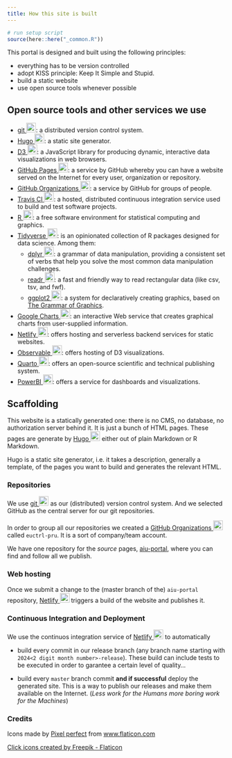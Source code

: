 ```yaml
---
title: How this site is built
---
```

```r
# run setup script
source(here::here("_common.R"))
```


This portal is designed and built using the following principles:

* everything has to be version controlled
* adopt KISS principle: Keep It Simple and Stupid.
* build a static website
* use open source tools whenever possible

## Open source tools and other services we use

* [git ![git](/images/git-logo.png){width="22" height="22"}][git]:
	a distributed version control system.
* [Hugo ![Hugo](/images/hugo-logo.png){width="22" height="22"}][hugo]:
	a static site generator.
* [D3 ![D3](/images/d3-logo.png){width="22" height="22"}](https://d3js.org/):
	a JavaScript library for producing dynamic, interactive data visualizations in web browsers.
* [GitHub Pages ![GitHub Pages](/images/Octocat.png){width="22" height="22"}](https://pages.github.com/):
	a service by GitHub whereby you can have a website served on the Internet for every user, organization or repository.
* [GitHub Organizations ![GitHub Organizations](/images/Octocat.png){width="22" height="22"}][ghorg]:
  a service by GitHub for groups of people.
* [Travis CI ![Travis CI](/images/travisci-logo.png){width="22" height="22"}](https://travis-ci.org/):
	a hosted, distributed continuous integration service used to build and test software projects.
* [R ![R Project for Statistical Computing](/images/R-logo.png){width="22" height="22"}](https://www.r-project.org/):
	a free software environment for statistical computing and graphics.
* [Tidyverse ![Tidyverse](/images/tidyverse-logo.png){width="22" height="22"}](https://www.tidyverse.org/):
	is an opinionated collection of R packages designed for data science.
	Among them:
    * [dplyr ![dplyr](/images/dplyr-logo.png){width="22" height="22"}](https://dplyr.tidyverse.org/):
	  	 a grammar of data manipulation, providing a consistent set of verbs that help you solve
		   the most common data manipulation challenges.
    * [readr ![readr](/images/readr-logo.png){width="22" height="22"}](https://readr.tidyverse.org/):
		   a fast and friendly way to read rectangular data (like csv, tsv, and fwf).
    * [ggplot2 ![ggplot2](/images/ggplot2-logo.png){width="22" height="22"}](https://ggplot2.tidyverse.org/):
		   a system for declaratively creating graphics, based on [The Grammar of Graphics](http://amzn.to/2ef1eWp).
* [Google Charts ![Google Charts](/images/google-developers-charts-logo.png){width="22" height="22"}](https://developers.google.com/chart/):
	an interactive Web service that creates graphical charts from user-supplied information.
* [Netlify ![Netlify](/images/netlify-logo.png){width="22" height="22"}](https://netlify.com/):
	offers hosting and serverless backend services for static websites.
* [Observable ![Observable](/images/observable-logo.webp){width="22" height="22"}](https://observablehq.com/):
	offers hosting of D3 visualizations.
* [Quarto ![Quarto](/images/quarto-logo.svg){width="22" height="22"}](https://quarto.org/):
	offers an open-source scientific and technical publishing system.
* [PowerBI ![PowerBI](/images/powerbi-logo.svg){width="22" height="22"}](https://app.powerbi.com/):
	offers a service for dashboards and visualizations.

## Scaffolding

This website is a statically generated one: there is no CMS, no database, no
authorization server behind it. It is just a bunch of HTML pages. These pages
are generate by [Hugo ![Hugo](/images/hugo-logo.png){width="22" height="22"}](https://gohugo.io/)
either out of plain Markdown or R Markdown.

Hugo is a static site generator, i.e. it takes a description, generally a
template, of the pages you want to build and generates the relevant HTML.


### Repositories

We use [git ![git](/images/git-logo.png){width="22" height="22"}](https://git-scm.com/)
as our (distributed) version control system.
And we selected GitHub as the central server for our git repositories.

In order to group all our repositories we created a
[GitHub Organizations ![GitHub Organizations](/images/Octocat.png){width="22" height="22"}][ghorg]
called `euctrl-pru`. It is a sort of company/team account.

We have one repository for the *source* pages, [aiu-portal](https://github.com/euctrl-pru/aiu-portal),
where you can find and follow all we publish.


### Web hosting

Once we submit a change to the (master branch of the) `aiu-portal` repository,
[Netlify ![Netlify](/images/netlify-logo.png){width="22" height="22"}](https://netlify.com/)
triggers a build of the website and publishes it.


### Continuous Integration and Deployment

We use the continuos integration service of
[Netlify ![Netlify](/images/netlify-logo.png){width="22" height="22"}](https://netlify.com/)
to automatically

* build every commit in our release branch (any branch name starting with
  `2024<2 digit month number>-release`). These build can include tests to be
  executed in order to garantee a certain level of quality...

* build every `master` branch commit **and if successful** deploy the generated site.
  This is a way to publish our releases and make them available on the Internet.
  (*Less work for the Humans more boring work for the Machines*)

### Credits
<div>Icons made by <a href="https://icon54.com/" title="Pixel perfect">Pixel perfect</a> from <a href="https://www.flaticon.com/" title="Flaticon">www.flaticon.com</a></div>
<a href="https://www.flaticon.com/free-icons/click" title="click icons">Click icons created by Freepik - Flaticon</a>

[git]: <https://git-scm.com/> "git"
[hugo]: <https://gohugo.io/> "Hugo"
[ghorg]: <https://github.com/blog/674-introducing-organizations> "GitHub Organizations blog post"
